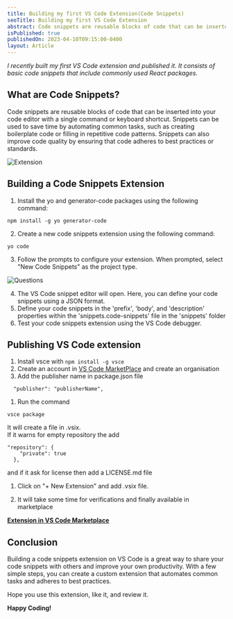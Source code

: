 ```yaml
---
title: Building my first VS Code Extension(Code Snippets)
seoTitle: Building my first VS Code Extension 
abstract: Code snippets are reusable blocks of code that can be inserted into your code editor with a single command or keyboard shortcut. This extension consists of basic code snippets that include commonly used React packages.
isPublished: true
publishedOn: 2023-04-10T09:15:00-0400
layout: Article
---
```


_I recently built my first VS Code extension and published it. It consists of basic code snippets that include commonly used React packages._

## What are Code Snippets?
Code snippets are reusable blocks of code that can be inserted into your code editor with a single command or 
keyboard shortcut. Snippets can be used to save time by automating common tasks, such as creating boilerplate code 
or filling in repetitive code patterns. Snippets can also improve code quality by ensuring that code adheres to best 
practices or standards.

![Extension](https://dev-to-uploads.s3.amazonaws.com/uploads/articles/ss6q04wnjj887doumu2h.png)

## Building a Code Snippets Extension

1.  Install the yo and generator-code packages using the following command:
```
npm install -g yo generator-code
```
2.  Create a new code snippets extension using the following command:
```
yo code
```
3.  Follow the prompts to configure your extension. When prompted, select "New Code Snippets" as the project type.

![Questions](https://dev-to-uploads.s3.amazonaws.com/uploads/articles/uik5aduzu408b5lqd7go.png)

4. The VS Code snippet editor will open. Here, you can define your code snippets using a JSON format.
5. Define your code snippets in the 'prefix', 'body', and 'description' properties within the 'snippets.code-snippets' file in the 'snippets' folder
6. Test your code snippets extension using the VS Code debugger.

## Publishing VS Code extension

1.  Install vsce with  `npm install -g vsce`
2.  Create an account in  [VS Code MarketPlace](https://marketplace.visualstudio.com/VSCode)  and create an organisation
3.  Add the publisher name in package.json file

```
  "publisher": "publisherName",

```

1.  Run the command

```
vsce package

```

It will create a file in .vsix.  
If it warns for empty repository the add  

```
"repository": {
    "private": true
  },

```

and if it ask for license then add a LICENSE.md file

1.  Click on "+ New Extension" and add .vsix file.
    
2.  It will take some time for verifications and finally available in marketplace
    

[**Extension in VS Code Marketplace**](https://marketplace.visualstudio.com/items?itemName=AmitKRout.js-helper-code-extension-vs)

## Conclusion

Building a code snippets extension on VS Code is a great way to share your code snippets with others and improve your own productivity. With a few simple steps, you can create a custom extension that automates common tasks and adheres to best practices.

Hope you use this extension, like it, and review it.

**Happy Coding!**